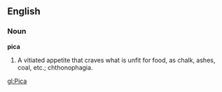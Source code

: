 ==English==

===Noun===

'''pica'''

#A vitiated appetite that craves what is unfit for food, as chalk, ashes, coal, etc.; chthonophagia.

[[gl:Pica]]
